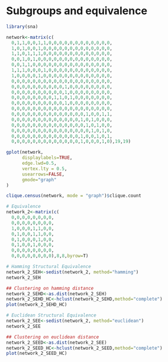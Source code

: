 # Subgroups and equivalence

```r
library(sna)

network<-matrix(c(
  0,1,1,0,0,1,1,0,0,0,0,0,0,0,0,0,0,0,0,
  1,0,1,0,0,1,0,0,0,0,0,0,0,0,0,0,0,0,0,
  1,1,0,1,1,1,0,0,0,0,0,0,0,0,0,0,0,0,0,
  0,0,1,0,1,0,0,0,0,0,0,0,0,0,0,0,0,0,0,
  0,0,1,1,0,0,0,0,0,0,0,0,0,0,0,0,0,0,0,
  1,1,1,0,0,0,1,0,0,0,0,0,0,0,0,0,0,0,0,
  1,0,0,0,0,1,0,0,0,0,0,0,0,0,0,0,0,0,0,
  0,0,0,0,0,0,0,0,0,0,0,0,0,0,0,0,0,0,0,
  0,0,0,0,0,0,0,0,0,0,1,0,0,0,0,0,0,0,0,
  0,0,0,0,0,0,0,0,0,0,1,0,0,0,0,0,0,0,0,
  0,0,0,0,0,0,0,0,1,1,0,1,0,0,0,0,0,0,0,
  0,0,0,0,0,0,0,0,0,0,1,0,0,0,0,0,0,0,0,
  0,0,0,0,0,0,0,0,0,0,0,0,0,0,0,0,0,0,0,
  0,0,0,0,0,0,0,0,0,0,0,0,0,0,1,0,0,1,1,
  0,0,0,0,0,0,0,0,0,0,0,0,0,1,0,1,0,0,0,
  0,0,0,0,0,0,0,0,0,0,0,0,0,0,1,0,1,0,0,
  0,0,0,0,0,0,0,0,0,0,0,0,0,0,0,1,0,1,0,
  0,0,0,0,0,0,0,0,0,0,0,0,0,1,0,0,1,0,1,
  0,0,0,0,0,0,0,0,0,0,0,0,0,1,0,0,0,1,0),19,19)

gplot(network,
      displaylabels=TRUE,
      edge.lwd=0.5,
      vertex.lty = 0.5,
      usearrows=FALSE, 
      gmode="graph"
)
```


```r
clique.census(network, mode = "graph")$clique.count
```


```r
# Equivalence
network_2<-matrix(c(
  0,0,0,0,0,0,0,0,
  0,0,0,0,0,0,0,0,
  1,0,0,0,1,1,0,0,
  0,1,0,0,1,1,0,0,
  0,1,0,0,0,1,0,0,
  0,1,0,0,1,0,0,0,
  0,0,0,0,0,0,0,0,
  0,0,0,0,0,0,0,0),8,8,byrow=T)

# Hamming Structural Equivalence
network_2_SEH<-sedist(network_2, method="hamming")
network_2_SEH
```


```r
## Clustering on hamming distance
network_2_SEHD<-as.dist(network_2_SEH)
network_2_SEHD_HC<-hclust(network_2_SEHD,method="complete")
plot(network_2_SEHD_HC)
```


```r
# Euclidean Structural Equivalence
network_2_SEE<-sedist(network_2, method="euclidean")
network_2_SEE
```


```r
## Clustering on euclidean distance
network_2_SEED<-as.dist(network_2_SEE)
network_2_SEED_HC<-hclust(network_2_SEED,method="complete")
plot(network_2_SEED_HC)
```

